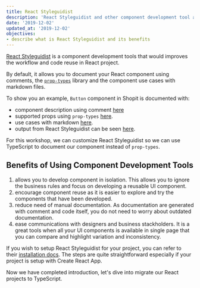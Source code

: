```yaml
---
title: React Styleguidist
description: 'React Styleguidist and other component development tool allows you to develop your component in isolation and generates documentations from your code.'
date: '2019-12-02'
updated_at: '2019-12-02'
objectives:
- describe what is React Styleguidist and its benefits
---
```


[React Styleguidist][react-styleguidist] is a component development tools that would improves the workflow and code reuse in React project.

By default, it allows you to document your React component using comments, the [`prop-types`][prop-types] library and the component use cases with markdown files.

To show you an example, `Button` component in Shopit is documented with:

- component description using comment [here](https://github.com/malcolm-kee/react-ecomm-site/blob/redux/src/components/button.jsx#L5)
- supported props using `prop-types` [here](https://github.com/malcolm-kee/react-ecomm-site/blob/redux/src/components/button.jsx#L31).
- use cases with markdown [here](https://raw.githubusercontent.com/malcolm-kee/react-ecomm-site/redux/src/components/button.md).
- output from React Styleguidist can be seen [here](https://react-ecomm-docs.netlify.com/#button).

For this workshop, we can customize React Styleguidist so we can use TypeScript to document our component instead of `prop-types`.

## Benefits of Using Component Development Tools

1. allows you to develop component in isolation. This allows you to ignore the business rules and focus on developing a reusable UI component.
1. encourage component reuse as it is easier to explore and try the components that have been developed.
1. reduce need of manual documentation. As documentation are generated with comment and code itself, you do not need to worry about outdated documentation.
1. ease communications with designers and business stackholders. It is a great tools when all your UI components is available in single page that you can compare and highlight variation and inconsistency.

<aside>

If you wish to setup React Styleguidist for your project, you can refer to their [installation docs](https://react-styleguidist.js.org/docs/getting-started.html). The steps are quite straightforward especially if your project is setup with Create React App.

</aside>

Now we have completed introduction, let's dive into migrate our React projects to TypeScript.

[react-styleguidist]: https://react-styleguidist.js.org
[prop-types]: https://www.npmjs.com/package/prop-types
